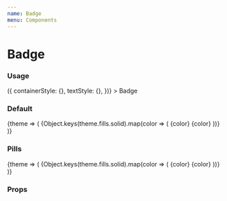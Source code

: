 ```yaml
---
name: Badge
menu: Components
---
```



# Badge

### Usage

<Playground>
  <Box>
    <Badge
      color="blue"
      size="large"
      shape="rounded"
      isSolid={false}
      getStyles={(props, theme) => ({
        containerStyle: {},
        textStyle: {},
      })}
    >
      Badge
    </Badge>
  </Box>
</Playground>

### Default

<Playground>
  <ThemeContext.Consumer>
    {theme => (
      <Box>
        {Object.keys(theme.fills.solid).map(color => (
          <Box flexDirection="row" key={color}>
            <Badge color={color}>{color}</Badge>
            <Badge color={color} isSolid>
              {color}
            </Badge>
          </Box>
        ))}
      </Box>
    )}
  </ThemeContext.Consumer>
</Playground>

### Pills

<Playground>
  <ThemeContext.Consumer>
    {theme => (
      <Box>
        {Object.keys(theme.fills.solid).map(color => (
          <Box flexDirection="row" key={color}>
            <Badge shape="pill" color={color}>
              {color}
            </Badge>
            <Badge shape="pill" color={color} isSolid>
              {color}
            </Badge>
          </Box>
        ))}
      </Box>
    )}
  </ThemeContext.Consumer>
</Playground>

### Props

<PropsTable of={Badge} />
